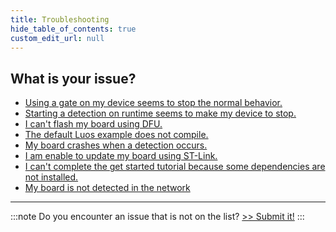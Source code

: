 ```yaml
---
title: Troubleshooting
hide_table_of_contents: true
custom_edit_url: null
---
```


## What is your issue?

- [Using a gate on my device seems to stop the normal behavior.](/faq/detection-reconfig)
- [Starting a detection on runtime seems to make my device to stop.](/faq/detection-reconfig)
- [I can't flash my board using DFU.](/faq/dfu)
- [The default Luos example does not compile.](/faq/application-does-not-compile)
- [My board crashes when a detection occurs.](/faq/application-default-handler)
- [I am enable to update my board using ST-Link.](/faq/stlink)
- [I can't complete the get started tutorial because some dependencies are not installed.](/faq/install-development-environment)
- [My board is not detected in the network](/faq/board-not-detected-network)

---

:::note
Do you encounter an issue that is not on the list? [>> Submit it!](/faq/add-issue)
:::
